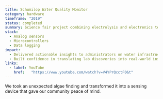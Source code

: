 ```yaml
---
title: Schumilop Water Quality Monitor
category: hardware
timeframe: "2019"
status: completed
summary: Science fair project combining electrolysis and electronics to detect water quality after discovering algae in the school supply.
stack:
  - Analog sensors
  - Microcontrollers
  - Data logging
impact:
  - Delivered actionable insights to administrators on water infrastructure upkeep.
  - Built confidence in translating lab discoveries into real-world instruments.
links: 
  - label: YouTube
    href:   "https://www.youtube.com/watch?v=V4YPrQcctF0&t"
---
```

We took an unexpected algae finding and transformed it into a sensing device that gave our community peace of mind.
